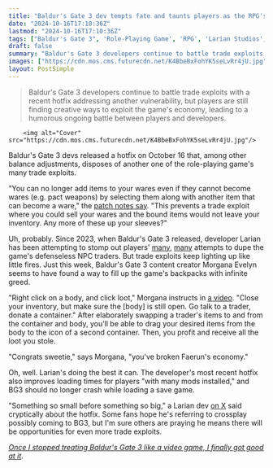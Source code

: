 ```yaml
---
title: "Baldur's Gate 3 dev tempts fate and taunts players as the RPG's latest patch fixes yet another easy-gold trade exploit: 'Any more of these up your sleeves?'"
date: "2024-10-16T17:10:36Z"
lastmod: "2024-10-16T17:10:36Z"
tags: ["Baldur's Gate 3", 'Role-Playing Game', 'RPG', 'Larian Studios', 'PC', 'Exploit', 'Patch', 'Hotfix', 'Trading', 'Game Mechanics']
draft: false
summary: "Baldur's Gate 3 developers continue to battle trade exploits with a recent hotfix addressing another vulnerability, but players are still finding creative ways to exploit the game's economy, leading to a humorous ongoing battle between players and developers."
images: ["https://cdn.mos.cms.futurecdn.net/K4BbeBxFohYK5seLvRr4jU.jpg"]
layout: PostSimple
---
```

> Baldur's Gate 3 developers continue to battle trade exploits with a recent hotfix addressing another vulnerability, but players are still finding creative ways to exploit the game's economy, leading to a humorous ongoing battle between players and developers.


        <img alt="Cover" src="https://cdn.mos.cms.futurecdn.net/K4BbeBxFohYK5seLvRr4jU.jpg"/>
        
Baldur's Gate 3 devs released a hotfix on October 16 that, among other balance adjustments, disposes of another one of the role-playing game's many trade exploits. 

"You can no longer add items to your wares even if they cannot become wares (e.g. pact weapons) by selecting them along with another item that can become a ware," the [<u>patch notes say</u>](https://store.steampowered.com/news/app/1086940/view/4531275659234923703). "This prevents a trade exploit where you could sell your wares and the bound items would not leave your inventory. Any more of these up your sleeves?" 

Uh, probably. Since 2023, when Baldur's Gate 3 released, developer Larian has been attempting to stomp out players' [<u>many</u>](https://www.gamesradar.com/stay-winning-baldurs-gate-3-patched-out-a-popular-trade-exploit-while-simultaneously-being-crowned-goty/), [<u>many</u>](https://www.gamesradar.com/games/baldur-s-gate/larian-tried-again-and-again-to-stop-them-but-baldurs-gate-3-players-keep-finding-new-ways-to-rob-the-rpgs-vendors-blind-even-after-patch-7/) attempts to dupe the game's defenseless NPC traders. But trade exploits keep lighting up like little fires. Just this week, Baldur's Gate 3 content creator Morgana Evelyn seems to have found a way to fill up the game's backpacks with infinite greed.

"Right click on a body, and click loot," Morgana instructs in [<u>a video</u>](https://www.youtube.com/shorts/zdd7_TViEM0). "Close your inventory, but make sure the [body] is still open. Go talk to a trader, donate a container." After elaborately swapping a trader's items to and from the container and body, you'll be able to drag your desired items from the body to the icon of a second container. Then, you profit and receive all the loot you stole.

"Congrats sweetie," says Morgana, "you've broken Faerun's economy." 

Oh, well. Larian's doing the best it can. The developer's most recent hotfix also improves loading times for players "with many mods installed," and BG3 should no longer crash while loading a save game. 

"Something so small before something so big," a Larian dev [<u>on X</u>](https://x.com/Cromwelp/status/1846548175571628044) said cryptically about the hotfix. Some fans hope he's referring to crossplay possibly coming to BG3, but I'm sure others are praying he means there will be opportunities for even more trade exploits. 

[<u><em>Once I stopped treating Baldur's Gate 3 like a video game, I finally got good at it</em></u>](https://www.gamesradar.com/games/baldur-s-gate/how-i-got-good-at-baldurs-gate-3/)*.*
        